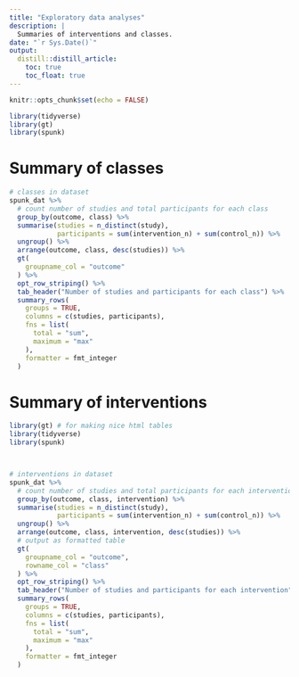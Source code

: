 ```yaml
---
title: "Exploratory data analyses"
description: |
  Summaries of interventions and classes.
date: "`r Sys.Date()`"
output: 
  distill::distill_article:
    toc: true
    toc_float: true
---
```


```r
knitr::opts_chunk$set(echo = FALSE)

library(tidyverse)
library(gt)
library(spunk)

```


# Summary of classes

```r

# classes in dataset
spunk_dat %>%
  # count number of studies and total participants for each class
  group_by(outcome, class) %>% 
  summarise(studies = n_distinct(study),
            participants = sum(intervention_n) + sum(control_n)) %>% 
  ungroup() %>% 
  arrange(outcome, class, desc(studies)) %>%
  gt(
    groupname_col = "outcome"
  ) %>% 
  opt_row_striping() %>% 
  tab_header("Number of studies and participants for each class") %>% 
  summary_rows(
    groups = TRUE,
    columns = c(studies, participants),
    fns = list(
      total = "sum",
      maximum = "max"
    ),
    formatter = fmt_integer
  )

```


# Summary of interventions 

```r
library(gt) # for making nice html tables
library(tidyverse)
library(spunk)



# interventions in dataset
spunk_dat %>%
  # count number of studies and total participants for each intervention
  group_by(outcome, class, intervention) %>% 
  summarise(studies = n_distinct(study),
            participants = sum(intervention_n) + sum(control_n)) %>%
  ungroup() %>% 
  arrange(outcome, class, intervention, desc(studies)) %>%
  # output as formatted table
  gt(
    groupname_col = "outcome",
    rowname_col = "class"
  ) %>% 
  opt_row_striping() %>% 
  tab_header("Number of studies and participants for each intervention") %>% 
  summary_rows(
    groups = TRUE,
    columns = c(studies, participants),
    fns = list(
      total = "sum",
      maximum = "max"
    ),
    formatter = fmt_integer
  )


```


